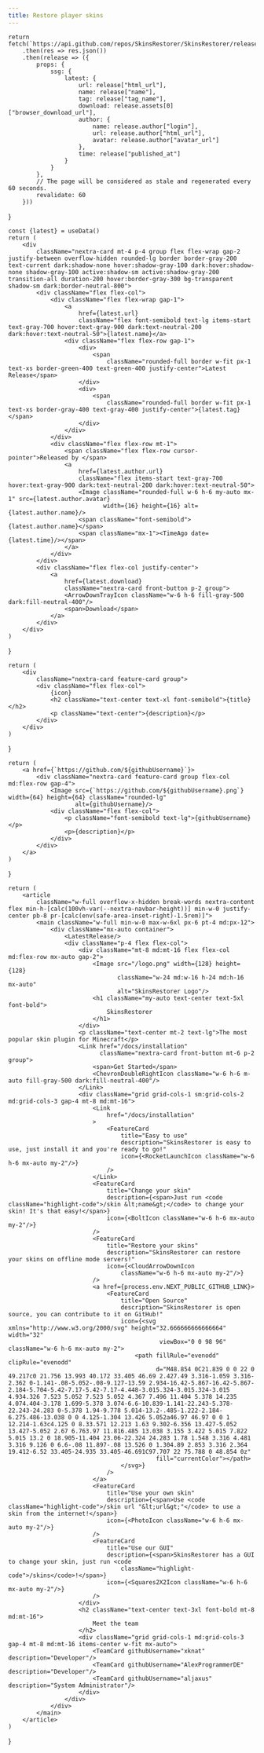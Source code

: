 ```yaml
---
title: Restore player skins
---
```






    return fetch(`https://api.github.com/repos/SkinsRestorer/SkinsRestorer/releases/latest`)
        .then(res => res.json())
        .then(release => ({
            props: {
                ssg: {
                    latest: {
                        url: release["html_url"],
                        name: release["name"],
                        tag: release["tag_name"],
                        download: release.assets[0]["browser_download_url"],
                        author: {
                            name: release.author["login"],
                            url: release.author["html_url"],
                            avatar: release.author["avatar_url"]
                        },
                        time: release["published_at"]
                    }
                }
            },
            // The page will be considered as stale and regenerated every 60 seconds.
            revalidate: 60
        }))
}

    const {latest} = useData()
    return (
        <div
            className="nextra-card mt-4 p-4 group flex flex-wrap gap-2 justify-between overflow-hidden rounded-lg border border-gray-200 text-current dark:shadow-none hover:shadow-gray-100 dark:hover:shadow-none shadow-gray-100 active:shadow-sm active:shadow-gray-200 transition-all duration-200 hover:border-gray-300 bg-transparent shadow-sm dark:border-neutral-800">
            <div className="flex flex-col">
                <div className="flex flex-wrap gap-1">
                    <a
                        href={latest.url}
                        className="flex font-semibold text-lg items-start text-gray-700 hover:text-gray-900 dark:text-neutral-200 dark:hover:text-neutral-50">{latest.name}</a>
                    <div className="flex flex-row gap-1">
                        <div>
                            <span
                                className="rounded-full border w-fit px-1 text-xs border-green-400 text-green-400 justify-center">Latest Release</span>
                        </div>
                        <div>
                            <span
                                className="rounded-full border w-fit px-1 text-xs border-gray-400 text-gray-400 justify-center">{latest.tag}</span>
                        </div>
                    </div>
                </div>
                <div className="flex flex-row mt-1">
                    <span className="flex flex-row cursor-pointer">Released by </span>
                    <a
                        href={latest.author.url}
                        className="flex items-start text-gray-700 hover:text-gray-900 dark:text-neutral-200 dark:hover:text-neutral-50">
                        <Image className="rounded-full w-6 h-6 my-auto mx-1" src={latest.author.avatar}
                               width={16} height={16} alt={latest.author.name}/>
                        <span className="font-semibold">{latest.author.name}</span>
                        <span className="mx-1"><TimeAgo date={latest.time}/></span>
                    </a>
                </div>
            </div>
            <div className="flex flex-col justify-center">
                <a
                    href={latest.download}
                    className="nextra-card front-button p-2 group">
                    <ArrowDownTrayIcon className="w-6 h-6 fill-gray-500 dark:fill-neutral-400"/>
                    <span>Download</span>
                </a>
            </div>
        </div>
    )
}

    return (
        <div
            className="nextra-card feature-card group">
            <div className="flex flex-col">
                {icon}
                <h2 className="text-center text-xl font-semibold">{title}</h2>
                <p className="text-center">{description}</p>
            </div>
        </div>
    )
}

    return (
        <a href={`https://github.com/${githubUsername}`}>
            <div className="nextra-card feature-card group flex-col md:flex-row gap-4">
                <Image src={`https://github.com/${githubUsername}.png`} width={64} height={64} className="rounded-lg"
                       alt={githubUsername}/>
                <div className="flex flex-col">
                    <p className="font-semibold text-lg">{githubUsername}</p>
                    <p>{description}</p>
                </div>
            </div>
        </a>
    )
}


    return (
        <article
            className="w-full overflow-x-hidden break-words nextra-content flex min-h-[calc(100vh-var(--nextra-navbar-height))] min-w-0 justify-center pb-8 pr-[calc(env(safe-area-inset-right)-1.5rem)]">
            <main className="w-full min-w-0 max-w-6xl px-6 pt-4 md:px-12">
                <div className="mx-auto container">
                    <LatestRelease/>
                    <div className="p-4 flex flex-col">
                        <div className="mt-8 md:mt-16 flex flex-col md:flex-row mx-auto gap-2">
                            <Image src="/logo.png" width={128} height={128}
                                   className="w-24 md:w-16 h-24 md:h-16 mx-auto"
                                   alt="SkinsRestorer Logo"/>
                            <h1 className="my-auto text-center text-5xl font-bold">
                                SkinsRestorer
                            </h1>
                        </div>
                        <p className="text-center mt-2 text-lg">The most popular skin plugin for Minecraft</p>
                        <Link href="/docs/installation"
                              className="nextra-card front-button mt-6 p-2 group">
                            <span>Get Started</span>
                            <ChevronDoubleRightIcon className="w-6 h-6 m-auto fill-gray-500 dark:fill-neutral-400"/>
                        </Link>
                        <div className="grid grid-cols-1 sm:grid-cols-2 md:grid-cols-3 gap-4 mt-8 md:mt-16">
                            <Link
                                href="/docs/installation"
                            >
                                <FeatureCard
                                    title="Easy to use"
                                    description="SkinsRestorer is easy to use, just install it and you're ready to go!"
                                    icon={<RocketLaunchIcon className="w-6 h-6 mx-auto my-2"/>}
                                />
                            </Link>
                            <FeatureCard
                                title="Change your skin"
                                description={<span>Just run <code className="highlight-code">/skin &lt;name&gt;</code> to change your skin! It's that easy!</span>}
                                icon={<BoltIcon className="w-6 h-6 mx-auto my-2"/>}
                            />
                            <FeatureCard
                                title="Restore your skins"
                                description="SkinsRestorer can restore your skins on offline mode servers!"
                                icon={<CloudArrowDownIcon
                                    className="w-6 h-6 mx-auto my-2"/>}
                            />
                            <a href={process.env.NEXT_PUBLIC_GITHUB_LINK}>
                                <FeatureCard
                                    title="Open Source"
                                    description="SkinsRestorer is open source, you can contribute to it on GitHub!"
                                    icon={<svg xmlns="http://www.w3.org/2000/svg" height="32.666666666666664" width="32"
                                               viewBox="0 0 98 96" className="w-6 h-6 mx-auto my-2">
                                        <path fillRule="evenodd" clipRule="evenodd"
                                              d="M48.854 0C21.839 0 0 22 0 49.217c0 21.756 13.993 40.172 33.405 46.69 2.427.49 3.316-1.059 3.316-2.362 0-1.141-.08-5.052-.08-9.127-13.59 2.934-16.42-5.867-16.42-5.867-2.184-5.704-5.42-7.17-5.42-7.17-4.448-3.015.324-3.015.324-3.015 4.934.326 7.523 5.052 7.523 5.052 4.367 7.496 11.404 5.378 14.235 4.074.404-3.178 1.699-5.378 3.074-6.6-10.839-1.141-22.243-5.378-22.243-24.283 0-5.378 1.94-9.778 5.014-13.2-.485-1.222-2.184-6.275.486-13.038 0 0 4.125-1.304 13.426 5.052a46.97 46.97 0 0 1 12.214-1.63c4.125 0 8.33.571 12.213 1.63 9.302-6.356 13.427-5.052 13.427-5.052 2.67 6.763.97 11.816.485 13.038 3.155 3.422 5.015 7.822 5.015 13.2 0 18.905-11.404 23.06-22.324 24.283 1.78 1.548 3.316 4.481 3.316 9.126 0 6.6-.08 11.897-.08 13.526 0 1.304.89 2.853 3.316 2.364 19.412-6.52 33.405-24.935 33.405-46.691C97.707 22 75.788 0 48.854 0z"
                                              fill="currentColor"></path>
                                    </svg>}
                                />
                            </a>
                            <FeatureCard
                                title="Use your own skin"
                                description={<span>Use <code className="highlight-code">/skin url "&lt;url&gt;"</code> to use a skin from the internet!</span>}
                                icon={<PhotoIcon className="w-6 h-6 mx-auto my-2"/>}
                            />
                            <FeatureCard
                                title="Use our GUI"
                                description={<span>SkinsRestorer has a GUI to change your skin, just run <code
                                    className="highlight-code">/skins</code>!</span>}
                                icon={<Squares2X2Icon className="w-6 h-6 mx-auto my-2"/>}
                            />
                        </div>
                        <h2 className="text-center text-3xl font-bold mt-8 md:mt-16">
                            Meet the team
                        </h2>
                        <div className="grid grid-cols-1 md:grid-cols-3 gap-4 mt-8 md:mt-16 items-center w-fit mx-auto">
                            <TeamCard githubUsername="xknat" description="Developer"/>
                            <TeamCard githubUsername="AlexProgrammerDE" description="Developer"/>
                            <TeamCard githubUsername="aljaxus" description="System Administrator"/>
                        </div>
                    </div>
                </div>
            </main>
        </article>
    )
}

<RootComponent/>

